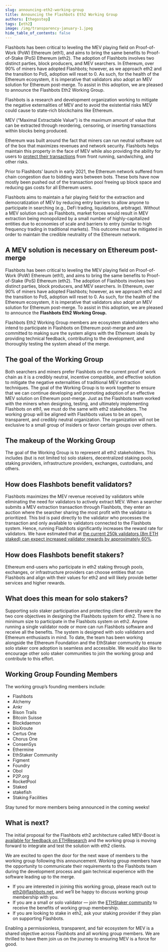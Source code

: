 ```yaml
---
slug: announcing-eth2-working-group
title: Announcing the Flashbots Eth2 Working Group
authors: [thegostep]
tags: [eth2]
image: /img/transparency-january-1.jpeg
hide_table_of_contents: false
---
```

Flashbots has been critical to leveling the MEV playing field on Proof-of-Work (PoW) Ethereum (eth1), and aims to bring the same benefits to Proof-of-Stake (PoS) Ethereum (eth2). The adoption of Flashbots involves two distinct parties, block producers, and MEV searchers. In Ethereum, over 90% of miners have adopted Flashbots; however, as we approach eth2 and the transition to PoS, adoption will reset to 0. As such, for the health of the Ethereum ecosystem, it is imperative that validators also adopt an MEV solution for Ethereum post-merge. To assist in this adoption, we are pleased to announce the Flashbots Eth2 Working Group.
<!--truncate-->

Flashbots is a research and development organization working to mitigate the negative externalities of MEV and to avoid the existential risks MEV could cause to state-rich blockchains like Ethereum.

MEV (“Maximal Extractable Value”) is the maximum amount of value that can be extracted through reordering, censoring, or inserting transactions within blocks being produced.

Ethereum was built around the fact that miners can run neutral software out of the box that maximizes revenues and network security. Flashbots helps maintain this property in the face of MEV while also providing the ability for users to [protect their transactions](https://writings.flashbots.net/writings/announcing-protect) from front running, sandwiching, and other risks.

Prior to Flashbots’ launch in early 2021, the Ethereum network suffered from chain congestion due to bidding wars between bots. These bots have now mostly been pushed out of the transaction pool freeing up block space and reducing gas costs for all Ethereum users.

Flashbots aims to maintain a fair playing field for the extraction and democratization of MEV by reducing entry barriers to allow anyone to participate in searching (e.g., DeFi trading, liquidations, arbitrage). Without a MEV solution such as Flashbots, market forces would result in MEV extraction being monopolized by a small number of highly-capitalized entities due to economies of scale and barriers to entry (similar to high frequency trading in traditional markets). This outcome must be mitigated in order to maintain the credible neutrality of the Ethereum network.

## A MEV solution is necessary on Ethereum post-merge
Flashbots has been critical to leveling the MEV playing field on Proof-of-Work (PoW) Ethereum (eth1), and aims to bring the same benefits to Proof-of-Stake (PoS) Ethereum (eth2). The adoption of Flashbots involves two distinct parties, block producers, and MEV searchers. In Ethereum, over 90% of miners have adopted Flashbots; however, as we approach eth2 and the transition to PoS, adoption will reset to 0. As such, for the health of the Ethereum ecosystem, it is imperative that validators also adopt an MEV solution for Ethereum post-merge. To assist in this adoption, we are pleased to announce the **Flashbots Eth2 Working Group.**

Flashbots Eth2 Working Group members are ecosystem stakeholders who intend to participate in Flashbots on Ethereum post-merge and are committed to making sure the system aligns with the Ethereum ideals by providing technical feedback, contributing to the development, and thoroughly testing the system ahead of the merge.

## The goal of the Working Group

Both searchers and miners prefer Flashbots on the current proof of work chain as it is a credibly neutral, incentive compatible, and effective solution to mitigate the negative externalities of traditional MEV extraction techniques. The goal of the Working Group is to work together to ensure that we can continue developing and promoting adoption of an effective MEV solution on Ethereum post-merge. Just as the Flashbots team worked with the miners when designing, testing, and ultimately implementing Flashbots on eth1, we must do the same with eth2 stakeholders. The working group will be aligned with Flashbots values to be an open, transparent, and credibly neutral organization. The organization will not be exclusive to a small group of insiders or favor certain groups over others.

## The makeup of the Working Group
The goal of the Working Group is to represent all eth2 stakeholders. This includes (but is not limited to) solo stakers, decentralized staking pools, staking providers, infrastructure providers, exchanges, custodians, and others.

## How does Flashbots benefit validators?
Flashbots maximizes the MEV revenue received by validators while eliminating the need for validators to actively extract MEV. When a searcher submits a MEV extraction transaction through Flashbots, they enter an auction where the searcher sharing the most profit with the validator is prioritized. This bid is paid directly to the validator who processes the transaction and only available to validators connected to the Flashbots system. Hence, running Flashbots significantly increases the reward rate for validators. We have estimated that at [the current 250k validators (8m ETH staked) can expect increased validator rewards by approximately 60%](https://hackmd.io/@flashbots/mev-in-eth2).

## How does Flashbots benefit stakers?
Ethereum end-users who participate in eth2 staking through pools, exchanges, or infrastructure providers can choose entities that run Flashbots and align with their values for eth2 and will likely provide better services and higher rewards.

## What does this mean for solo stakers?
Supporting solo staker participation and protecting client diversity were the two core objectives in designing the Flashbots system for eth2. There is no minimum size to participate in the Flashbots system on eth2. Anyone running a single validator node or more can run Flashbots software and receive all the benefits. The system is designed with solo validators and Ethereum enthusiasts in mind. To date, the team has been working alongside the Ethereum Foundation and the EthStaker community to ensure solo staker core adoption is seamless and accessible. We would also like to encourage other solo staker communities to join the working group and contribute to this effort.

## Working Group Founding Members
The working group’s founding members include:
* Flashbots
* Alchemy
* Ankr
* Bison Trails
* Bitcoin Suisse
* Blockdaemon
* bloXroute
* Certus One
* Chorus One
* ConsenSys
* Ethermine
* EthStaker Community
* Figment
* Foundry
* Obol
* P2P.org
* RocketPool
* Staked
* stakefish
* Staking Facilities

Stay tuned for more members being announced in the coming weeks!

## What is next?
The initial proposal for the Flashbots eth2 architecture called MEV-Boost is [available for feedback on ETHResearch](https://ethresear.ch/t/mev-boost-merge-ready-flashbots-architecture/11177/) and the working group is moving forward to integrate and test the solution with eth2 clients.

We are excited to open the door for the next wave of members to the working group following this announcement. Working group members have the opportunity to communicate their requirements to the Flashbots team during the development process and gain technical experience with the software leading up to the merge.

* If you are interested in joining this working group, please reach out to eth2@flashbots.net, and we’ll be happy to discuss working group membership with you.
* If you are a small or solo validator — join the [ETHStaker community](https://ethstaker.cc/) to receive the benefits of working group membership.
* If you are looking to stake in eth2, ask your staking provider if they plan on supporting Flashbots.

Enabling a permissionless, transparent, and fair ecosystem for MEV is a shared objective across Flashbots and all working group members. We are thrilled to have them join us on the journey to ensuring MEV is a force for good.
